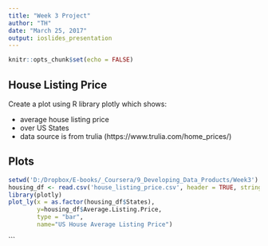 ---
title: "Week 3 Project"
author: "TH"
date: "March 25, 2017"
output: ioslides_presentation
---

```{r setup, include=FALSE}
knitr::opts_chunk$set(echo = FALSE)
```

## House Listing Price

Create a plot using R library plotly which shows:

- average house listing price
- over US States
- data source is from trulia (https://www.trulia.com/home_prices/)

## Plots

```{r, echo = FALSE, warning=FALSE, message=FALSE}
setwd('D:/Dropbox/E-books/_Coursera/9_Developing_Data_Products/Week3')
housing_df <- read.csv('house_listing_price.csv', header = TRUE, stringsAsFactors = FALSE)
library(plotly)
plot_ly(x = as.factor(housing_df$States), 
	    y=housing_df$Average.Listing.Price, 
	    type = "bar",
	    name="US House Average Listing Price")


```

```

